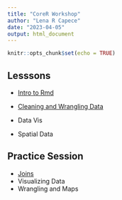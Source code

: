 ```yaml
---
title: "CoreR Workshop"
author: "Lena R Capece"
date: "2023-04-05"
output: html_document
---
```


```r
knitr::opts_chunk$set(echo = TRUE)
```


## Lesssons
- [Intro to Rmd](intro-to-rmarkdown.html) 

- [Cleaning and Wrangling Data](data-cleaning.html)
- Data Vis
- Spatial Data

## Practice Session
- [Joins](r-practice-tidy-data-joins.html)
- Visualizing Data
- Wrangling and Maps

